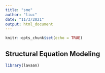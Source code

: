 ```yaml
---
title: "sme"
author: "liuc"
date: "11/3/2021"
output: html_document
---
```


```r
knitr::opts_chunk$set(echo = TRUE)
```

## Structural Equation Modeling

```r
library(lavaan)
```



